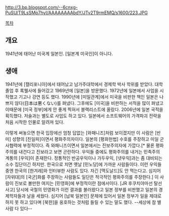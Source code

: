 http://3.bp.blogspot.com/--6cnxg-PuSU/T9LsSMp7hyI/AAAAAAAAbdY/JTv2T9rmEMQ/s1600/223.JPG

[[목차]]
== 개요 ==
1941년에 태어난 미국계 일본인. [일본계 미국인]이 아니다. 

== 생애 ==
1941년에 [캘리포니아]에서 태어났고 남가주대학에서 경제학 박사 학위를 받았다. 대학 졸업 후 록웰사에 들어갔고 1969년에 [일본]을 방문했다. 1972년에 일본에서 사업을 시작했고 기고나 강연 등도 했다. 1990년에 [미일관계]에서 미국을 비판한 책인 일본은 나쁘지 않다(日本は悪くない)를 펴냈다. 그후에도 [미국]을 비판하는 서적을 많이 펴냈고 이때문에 [미국 정부]에게 안 좋게 찍혀서 블랙리스트에 올랐다. 2006년에 일본 국적을 획득했다. 저술과는 별도로 사업도 하고 있다. 일본에서 소프트웨어의 가격파괴 전략을 처음 시작한 인물로 알려져 있다.

이렇게 써놓으면 한국 입장에선 엄청 답없는 [와패니즈]처럼 보이겠지만 이 사람은 [반미] 성향의 [친일파]이면서 평화주의자이다. 일본의 [평화헌법] 수호를 주장하고 미일 군사협력에 부정적이다. 즉 와패니즈이면서 일본에서는 진보주의자에 가깝다.[* 물론 평화주의를 내건다고 진보라고 보면 곤란하다. 우익들 중에도 평화주의를 내거는 민족주의 계통의 [우익]이 존재한다. 정통적인 반공우익이나 가두우익, [넷우익]과는 좀 대비되는 소수 집단이긴 하지만. 한국으로 치면 옛날 [민노당]에 가까운 사람들이다. 이런 우익들 중엔 한국의 [한겨레]와 인터뷰한 사람도 있다. 자긴 [맥도날드]도 안 먹는다고. 심지어 [자위대]의 [국군]화를 주장하는 사람들도 일단은 적극적인 평화주의를 주장한다.] 이 사람이 진보로 볼만한 여지는 [민영화]에 부정적이란 점에서이다. [JR 후쿠치야마선 탈선사고] 당시에 국철의 민영화가 이런 결과를 불러왔다고 일본 정부를 비판했고 일본의 경제학자들과 날을 세웠다. 심지어 [납북 일본인] 문제에 있어서 일본 정부가 일을 제대로 하지 못 하고 있다며 [북한]을 옹호하는 것처럼 들릴 수 있는 말도 했다. --세상에 참 별 사람 다 있다--
